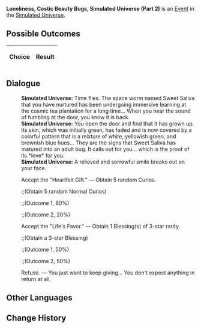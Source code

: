 {{Simulated Universe Event Infobox
|title         = Loneliness, Costic Beauty Bugs, Simulated Universe (Part 2)
|image         = Random Event 2.png
|type          =
|domains_su    = Occurrence
|domains_ext   = Occurrence
|domains_swarm = 
|domains_gng   = 
|requirements  =
|prev          = {{tx}}
|next          = {{tx}}
|indexRewards  =
|characters    = 
}}
'''Loneliness, Costic Beauty Bugs, Simulated Universe (Part 2)''' is an [[Simulated Universe/Events|Event]] in the [[Simulated Universe]].

==Possible Outcomes==
{| class="article-table"
!Choice
!Result

|}

<!--
==Gameplay Notes==

-->
==Dialogue==
{{Dialogue Start}}
:'''Simulated Universe:''' Time flies. The space worm named Sweet Saliva that you have nurtured has been undergoing immersive learning at the cosmic tea plantation for a long time... When you hear the sound of fumbling at the door, you know it is back.
:'''Simulated Universe:''' You open the door and find that it has grown up. Its skin, which was initially green, has faded and is now covered by a colorful pattern that is a mixture of white, yellowish green, and brownish blue hues... They are the signs that Sweet Saliva has matured into an adult bug. It calls out for you... which is the proof of its *love* for you.
:'''Simulated Universe:''' A relieved and sorrowful smile breaks out on your face.
:{{DIcon|Star}} Accept the "Heartfelt Gift." &mdash; Obtain 5 random Curios.
::;(Obtain 5 random Normal Curios)
::;(Outcome 1, 80%)
::;(Outcome 2, 20%)
:{{DIcon|Star}} Accept the "Life's Favor." &mdash; Obtain 1 Blessing(s) of 3-star rarity.
::;(Obtain a 3-star Blessing)
::;(Outcome 1, 50%)
::;(Outcome 2, 50%)
:{{DIcon|Star}} Refuse. &mdash; You just want to keep giving... You don't expect anything in return at all.
{{Dialogue End}}

==Other Languages==
{{Other Languages
|zhs   = 孤独，太空美虫，模拟宇宙（其二）
|zht   = 孤獨，太空美蟲，模擬宇宙（其二）
|ja    = 孤独、宇宙の美虫、模擬宇宙（2）
|ko    = 고독, 우주 곤충, 시뮬레이션 우주 (2)
|es    = Soledad, gusanos espaciales y el Universo Simulado II
|fr    = Solitude, insectes merveilleux et Univers simulé (partie 2)
|ru    = Одиночество, космические жуки, Виртуальная вселенная II
|th    = ความโดดเดี่ยว แมลงแสนสวยในอวกาศ และ Simulated Universe (2)
|vi    = Cô Độc, Sâu Không Gian, Vũ Trụ Mô Phỏng 2
|de    = Einsamkeit, Weltraum-Schönheitskäfer, Universum-Simulation (Teil 2)
|id    = Kesepian, Serangga Cantik Luar Angkasa, Simulated Universe (2)
|pt    = Solidão, Insetos da Beleza, Universo Simulado (Parte 2)
}}

==Change History==
{{Change History|1.0}}
